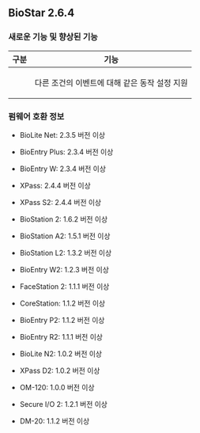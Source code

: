 ## BioStar 2.6.4

### 새로운 기능 및 향상된 기능

<Table className='col2-2-8'>
<Thead>

<Th>구분</Th>

<Th>기능</Th>

</Thead>
<Tbody>
<Row>

<Td><Cmd sid='common.setting' /></Td>

<Td>

다른 조건의 이벤트에 대해 같은 동작 설정 지원

</Td>
</Row>
</Tbody>
</Table>

### 펌웨어 호환 정보

* BioLite Net: 2.3.5 버전 이상

* BioEntry Plus: 2.3.4 버전 이상

* BioEntry W: 2.3.4 버전 이상

* XPass: 2.4.4 버전 이상

* XPass S2: 2.4.4 버전 이상

* BioStation 2: 1.6.2 버전 이상

* BioStation A2: 1.5.1 버전 이상

* BioStation L2: 1.3.2 버전 이상

* BioEntry W2: 1.2.3 버전 이상

* FaceStation 2: 1.1.1 버전 이상

* CoreStation: 1.1.2 버전 이상

* BioEntry P2: 1.1.2 버전 이상

* BioEntry R2: 1.1.1 버전 이상

* BioLite N2: 1.0.2 버전 이상

* XPass D2: 1.0.2 버전 이상

* OM-120: 1.0.0 버전 이상

* Secure I/O 2: 1.2.1 버전 이상

* DM-20: 1.1.2 버전 이상